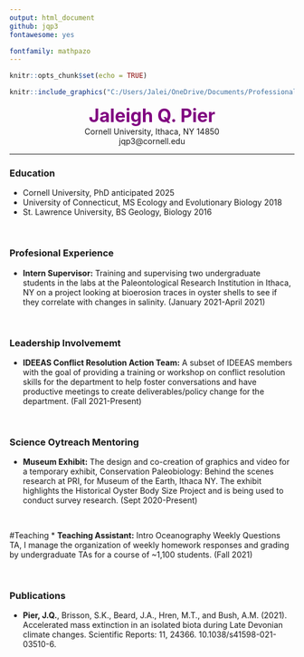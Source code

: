 ```yaml
---
output: html_document
github: jqp3
fontawesome: yes

fontfamily: mathpazo
---
```


```r
knitr::opts_chunk$set(echo = TRUE)
```

```r
knitr::include_graphics("C:/Users/Jalei/OneDrive/Documents/Professional Development/Professional Photos/Pier.Jaleigh3.jpg")
```

  
  
  <center> <font size="6"><span style="color:purple">**Jaleigh Q. Pier**</span></font>  </center>

  <center> Cornell University, Ithaca, NY 14850 </center>
  <center> jqp3@cornell.edu </center>

---------------------------------------------------------------------------------------------------------------

### Education
* Cornell University, PhD anticipated 2025
* University of Connecticut, MS Ecology and Evolutionary Biology 2018
* St. Lawrence University, BS Geology, Biology 2016

<br> 

### Profesional Experience
* **Intern Supervisor:** Training and supervising two undergraduate students in the labs at the Paleontological Research Institution in Ithaca, NY on a project looking at bioerosion traces in oyster shells to see if they correlate with changes in salinity. (January 2021-April 2021)

<br>

### Leadership Involvememt
* **IDEEAS Conflict Resolution Action Team:** A subset of IDEEAS members with the goal of providing a training or workshop on conflict resolution skills for the department to help foster conversations and have productive meetings to create deliverables/policy change for the department. (Fall 2021-Present)

<br>

### Science Oytreach Mentoring
* **Museum Exhibit:** The design and co-creation of graphics and video for a temporary exhibit, Conservation Paleobiology: Behind the scenes research at PRI, for Museum of the Earth, Ithaca NY. The exhibit highlights the Historical Oyster Body Size Project and is being used to conduct survey research. (Sept 2020-Present)

<br>

#Teaching
* **Teaching Assistant:** Intro Oceanography Weekly Questions TA, I manage the organization of weekly homework responses and grading by undergraduate TAs for a course of ~1,100 students. (Fall 2021)

<br>

### Publications
* **Pier, J.Q.**, Brisson, S.K., Beard, J.A., Hren, M.T., and Bush, A.M. (2021). Accelerated mass extinction in an isolated biota during Late Devonian climate changes. Scientific Reports: 11, 24366. 10.1038/s41598-021-03510-6.